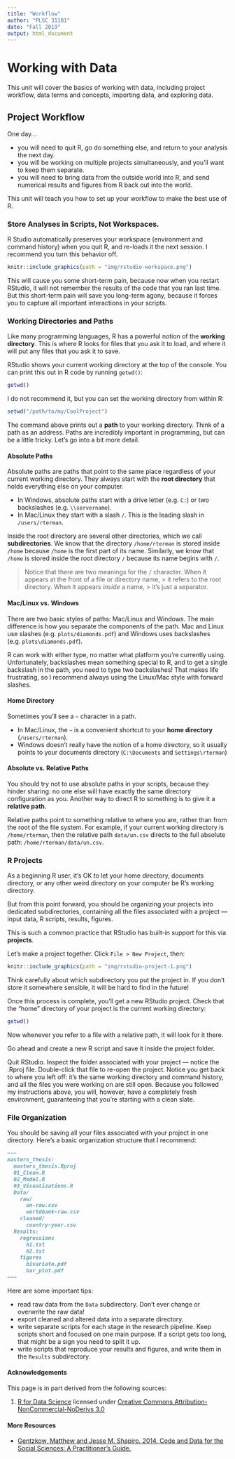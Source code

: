 ```yaml
---
title: "Workflow"
author: "PLSC 31101"
date: "Fall 2019"
output: html_document
---
```


# Working with Data

This unit will cover the basics of working with data, including project workflow, data terms and concepts, importing data, and exploring data.

## Project Workflow

One day... 

* you will need to quit R, go do something else, and return to your analysis the next day. 
* you will be working on multiple projects simultaneously, and you'll want to keep them separate.
* you will need to bring data from the outside world into R, and send numerical results and figures from R back out into the world. 

This unit will teach you how to set up your workflow to make the best use of R.

### Store Analyses in Scripts, Not Workspaces.

R Studio automatically preserves your workspace (environment and command history) when you quit R, and re-loads it the next session. I recommend you turn this behavior off.

```r
knitr::include_graphics(path = "img/rstudio-workspace.png")
```

This will cause you some short-term pain, because now when you restart RStudio, it will not remember the results of the code that you ran last time. But this short-term pain will save you long-term agony, because it forces you to capture all important interactions in your scripts. 

### Working Directories and Paths

Like many programming languages, R has a powerful notion of the **working directory**. This is where R looks for files that you ask it to load, and where it will put any files that you ask it to save.

RStudio shows your current working directory at the top of the console. You can print this out in R code by running `getwd()`:

```r
getwd()
```

I do not recommend it, but you can set the working directory from within R:

```r
setwd("/path/to/my/CoolProject")
```

The command above prints out a **path** to your working directory. Think of a path as an address. Paths are incredibly important in programming, but can be a little tricky. Let's go into a bit more detail. 

#### Absolute Paths {-}

Absolute paths are paths that point to the same place regardless of your current working directory. They always start with the **root directory** that holds everything else on your computer.

* In Windows, absolute paths start with a drive letter (e.g. `C:`) or two backslashes (e.g. `\\servername`). 
* In Mac/Linux they start with a slash `/`. This is the leading slash in `/users/rterman`. 

Inside the root directory are several other directories, which we call **subdirectories**. We know that the directory `/home/rterman` is stored inside `/home` because `/home` is the first part of its name. Similarly, we know that `/home` is stored inside the root directory `/` because its name begins with `/`.

> Notice that there are two meanings for the `/` character.
> When it appears at the front of a file or directory name,
>> it refers to the root directory. When it appears *inside* a name,
>> it's just a separator.

#### Mac/Linux vs. Windows  {-}

There are two basic styles of paths: Mac/Linux and Windows. The main difference is how you separate the components of the path. Mac and Linux use slashes (e.g. `plots/diamonds.pdf`) and Windows uses backslashes (e.g. `plots\diamonds.pdf`). 

R can work with either type, no matter what platform you’re currently using. Unfortunately, backslashes mean something special to R, and to get a single backslash in the path, you need to type two backslashes! That makes life frustrating, so I recommend always using the Linux/Mac style with forward slashes.

#### Home Directory {-}

Sometimes you'll see a `~` character in a path. 

* In Mac/Linux, the `~` is a convenient shortcut to your **home directory** (`/users/rterman`). 
* Windows doesn’t really have the notion of a home directory, so it usually points to your documents directory (`C:\Documents` and `Settings\rterman`)

#### Absolute vs. Relative Paths {-}

You should try not to use absolute paths in your scripts, because they hinder sharing: no one else will have exactly the same directory configuration as you. Another way to direct R to something is to give it a **relative path**.

Relative paths point to something relative to where you are, rather than from the root of the file system. For example, if your current working directory is `/home/rterman`, then the relative path `data/un.csv` directs to the full absolute path: `/home/rterman/data/un.csv`.

### R Projects

As a beginning R user, it's OK to let your home directory, documents directory, or any other weird directory on your computer be R's working directory.

But from this point forward, you should be organizing your projects into dedicated subdirectories, containing all the files associated with a project — input data, R scripts, results, figures. 

This is such a common practice that RStudio has built-in support for this via **projects**.

Let's make a project together. Click `File > New Project`, then:

```r
knitr::include_graphics(path = "img/rstudio-project-1.png")
```

Think carefully about which subdirectory you put the project in. If you don’t store it somewhere sensible, it will be hard to find in the future!

Once this process is complete, you’ll get a new RStudio project. Check that the "home" directory of your project is the current working directory:

```r
getwd()
```

Now whenever you refer to a file with a relative path, it will look for it there.

Go ahead and create a new R script and save it inside the project folder. 

Quit RStudio. Inspect the folder associated with your project — notice the .Rproj file. Double-click that file to re-open the project. Notice you get back to where you left off: it’s the same working directory and command history, and all the files you were working on are still open. Because you followed my instructions above, you will, however, have a completely fresh environment, guaranteeing that you’re starting with a clean slate.

### File Organization

You should be saving all your files associated with your project in one directory. Here's a basic organization structure that I recommend:

```md
~~~
masters_thesis:
  masters_thesis.Rproj
  01_Clean.R
  02_Model.R
  03_Visualizations.R
  Data/
    raw/
      un-raw.csv
      worldbank-raw.csv
    cleaned/
      country-year.csv
  Results:
    regressions
      h1.txt
      h2.txt
    figures
      bivariate.pdf
      bar_plot.pdf
~~~
```

Here are some important tips:

* read raw data from the `Data` subdirectory. Don't ever change or overwrite the raw data!
* export cleaned and altered data into a separate directory.
* write separate scripts for each stage in the research pipeline. Keep scripts short and focused on one main purpose. If a script gets too long, that might be a sign you need to split it up.
* write scripts that reproduce your results and figures, and write them in the `Results` subdirectory.

#### Acknowledgements {-}

This page is in part derived from the following sources:

1. [R for Data Science](https://r4ds.had.co.nz) licensed under [Creative Commons Attribution-NonCommercial-NoDerivs 3.0](https://creativecommons.org/licenses/by-nc-nd/3.0/us/)

#### More Resources {-}

- [Gentzkow, Matthew and Jesse M. Shapiro. 2014. Code and Data for the Social Sciences: A Practitioner’s Guide.](https://web.stanford.edu/~gentzkow/research/CodeAndData.pdf)